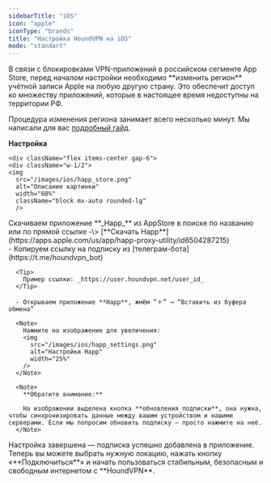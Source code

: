 ```yaml
---
sidebarTitle: "iOS"
icon: "apple"
iconType: "brands"
title: "Настройка HoundVPN на iOS"
mode: "standart"
---
```


<Note>
  В связи с блокировками VPN-приложений в российском сегменте App Store, перед началом настройки необходимо **изменить регион** учётной записи Apple на любую другую страну. Это обеспечит доступ ко множеству приложений, которые в настоящее время недоступны на территории РФ.

  Процедура изменения региона занимает всего несколько минут. Мы написали для вас [подробный гайд](https://houndvpn.net).
</Note>

**Настройка**

<Steps>
  <Step title="Установка приложения" iconType="regular">

    <div className="flex items-center gap-6">
    <div className="w-1/2">
    <img
      src="/images/ios/happ_store.png"
      alt="Описание картинки"
      width="60%"
      className="block mx-auto rounded-lg"
      />
  </div>
  <div className="w-1/2">
    Скачиваем приложение **_Happ_** из AppStore в поиске по названию или по прямой ссылке -\> [**Cкачать Happ**](https://apps.apple.com/us/app/happ-proxy-utility/id6504287215)
  </div>
</div>
  </Step>
  <Step title="Добавление подписки">
      - Копируем ссылку на подписку из [телеграм-бота](https://t.me/houndvpn_bot)

      <Tip>
        Пример ссылки: _https://user.houndvpn.net/user_id_
      </Tip>

      - Открываем приложение **Happ**, жмём “＋” → “Вставить из буфера обмена”

      <Note>
        Нажмите на изображение для увеличения:
        <img
          src="/images/ios/happ_settings.png"
          alt="Настройки Happ"
          width="25%"
        />
      </Note>
      
      <Note>
        **Обратите внимание:**

        На изображении выделена кнопка **обновления подписки**, она нужна, чтобы синхронизировать данные между вашим устройством и нашими серверами. Если мы попросим обновить подписку — просто нажмите на неё.
      </Note>
  </Step>

  <Step title="Готово">
    Настройка завершена — подписка успешно добавлена в приложение. Теперь вы можете выбрать нужную локацию, нажать кнопку «**Подключиться**» и начать пользоваться стабильным, безопасным и свободным интернетом с **HoundVPN**.
  </Step>
</Steps>
